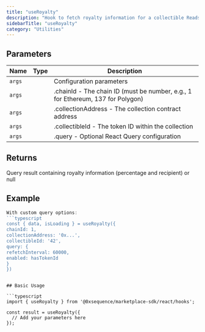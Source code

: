 ```yaml
---
title: "useRoyalty"
description: "Hook to fetch royalty information for a collectible Reads royalty information from the blockchain using the EIP-2981 standard. This hook queries the contract directly to get royalty percentage and recipient address for a specific token."
sidebarTitle: "useRoyalty"
category: "Utilities"
---
```


## Parameters

| Name | Type | Description |
|------|------|-------------|
| `args` |  | Configuration parameters |
| `args` |  | .chainId - The chain ID (must be number, e.g., 1 for Ethereum, 137 for Polygon) |
| `args` |  | .collectionAddress - The collection contract address |
| `args` |  | .collectibleId - The token ID within the collection |
| `args` |  | .query - Optional React Query configuration |

## Returns

Query result containing royalty information (percentage and recipient) or null

## Example

```typescript
With custom query options:
```typescript
const { data, isLoading } = useRoyalty({
chainId: 1,
collectionAddress: '0x...',
collectibleId: '42',
query: {
refetchInterval: 60000,
enabled: hasTokenId
}
})
```
```

## Basic Usage

```typescript
import { useRoyalty } from '@0xsequence/marketplace-sdk/react/hooks';

const result = useRoyalty({
  // Add your parameters here
});
```

